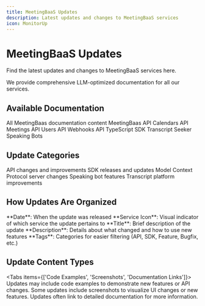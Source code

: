 ```yaml
---
title: MeetingBaaS Updates
description: Latest updates and changes to MeetingBaaS services
icon: MonitorUp
---
```


# MeetingBaaS Updates

Find the latest updates and changes to MeetingBaaS services here.

<Callout type="info">
  We provide comprehensive LLM-optimized documentation for all our services.
</Callout>

## Available Documentation

<Cards>
  <Card title="All Documentation" href="/llms/all">
    All MeetingBaas documentation content
  </Card>
  <Card title="API Reference" href="/llms/api">
    MeetingBaas API
  </Card>
  <Card title="Calendars API" href="/llms/calendars">
    Calendars API
  </Card>
  <Card title="Meetings API" href="/llms/meetings">
    Meetings API
  </Card>
  <Card title="Users API" href="/llms/users">
    Users API
  </Card>
  <Card title="Webhooks API" href="/llms/webhooks">
    Webhooks API
  </Card>
  <Card title="TypeScript SDK" href="/llms/typescript-sdk">
    TypeScript SDK
  </Card>
  <Card title="Transcript Seeker" href="/llms/transcript-seeker">
    Transcript Seeker
  </Card>
  <Card title="Speaking Bots" href="/llms/speaking-bots">
    Speaking Bots
  </Card>
</Cards>

## Update Categories

<Cards>
  <Card title="API Updates" href="/docs/updates/api">
    API changes and improvements
  </Card>
  <Card title="TypeScript SDK Updates" href="/docs/updates/typescript-sdk">
    SDK releases and updates
  </Card>
  <Card title="MCP Servers Updates" href="/docs/updates/mcp-servers">
    Model Context Protocol server changes
  </Card>
  <Card title="Speaking Bots Updates" href="/docs/updates/speaking-bots">
    Speaking bot features
  </Card>
  <Card
    title="Transcript Seeker Updates"
    href="/docs/updates/transcript-seeker"
  >
    Transcript platform improvements
  </Card>
</Cards>

## How Updates Are Organized

<Steps>
  <Step>**Date**: When the update was released</Step>
  <Step>
    **Service Icon**: Visual indicator of which service the update pertains to
  </Step>
  <Step>**Title**: Brief description of the update</Step>
  <Step>
    **Description**: Details about what changed and how to use new features
  </Step>
  <Step>
    **Tags**: Categories for easier filtering (API, SDK, Feature, Bugfix, etc.)
  </Step>
</Steps>

## Update Content Types

<Tabs items={['Code Examples', 'Screenshots', 'Documentation Links']}>
  <Tab>
    Updates may include code examples to demonstrate new features or API
    changes.
  </Tab>
  <Tab>
    Some updates include screenshots to visualize UI changes or new features.
  </Tab>
  <Tab>Updates often link to detailed documentation for more information.</Tab>
</Tabs>
